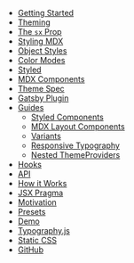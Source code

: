 - [Getting Started](/getting-started)
- [Theming](/theming)
- [The `sx` Prop](/sx-prop)
- [Styling MDX](/styling-mdx)
- [Object Styles](/object-styles)
- [Color Modes](/color-modes)
- [Styled](/styled)
- [MDX Components](/mdx-components)
- [Theme Spec](/theme-spec)
- [Gatsby Plugin](/gatsby-plugin)
- [Guides](/guides)
  - [Styled Components](/guides/styled-components)
  - [MDX Layout Components](/guides/mdx-layout-components)
  - [Variants](/guides/variants)
  - [Responsive Typography](/guides/responsive-typography)
  - [Nested ThemeProviders](/guides/nested-theme-providers)
- [Hooks](/hooks)
- [API](/api)
- [How it Works](/how-it-works)
- [JSX Pragma](/jsx-pragma)
- [Motivation](/motivation)
- [Presets](/presets)
- [Demo](/demo)
- [Typography.js](/typography)
- [Static CSS](/static-css)
- [GitHub](https://github.com/system-ui/theme-ui)
